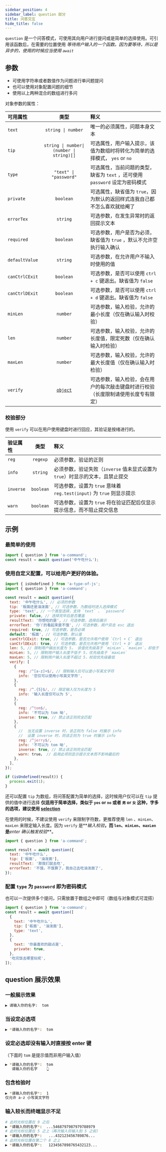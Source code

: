 ```yaml
---
sidebar_position: 4
sidebar_label: question 部分
title: 问答交互
hide_title: false
---
```


`question` 是一个问答模式，可使用其向用户进行提问或是简单的选择使用。可引用该函数后，在需要的位置使用
_等待用户输入的一个函数。因为要等待，所以是异步的，使用的时候应当使用 `await`_

## 参数

- 可使用字符串或者数值作为问题进行单问题提问
- 也可以使用对象配置问题的细节
- 使用以上两种混合的数组进行多问

对象参数的属性：

| 可用属性       |                   类型                    | 释义                                                                               |
| :------------- | :---------------------------------------: | :--------------------------------------------------------------------------------- |
| `text`         |            `string \| number`             | 唯一的必须属性，问题本身文本                                                       |
| `tip`          | `string \| number\| (number \| string)[]` | 可选属性，用户输入提示，该值为数组时将转化为简单的选择模式， `yes` or `no`         |
| `type`         |          `"text" \| "password"`           | 可选属性，当前问题的类型，缺省为 `text` ，还可使用 `password` 设定为密码模式       |
| `private`      |                 `boolean`                 | 可选属性，缺省值为 `true`，因为默认的返回样式连我自己都不怎么喜欢就给阉了          |
| `errorTex`     |                 `string`                  | 可选参数，在发生异常时的返回提示文本                                               |
| `required`     |                 `boolean`                 | 可选参数，用户是否为必须，缺省值为 `true` ，默认不允许空执行输入确认               |
| `defaultValue` |                 `string`                  | 可选参数，在允许用户不输入时使用的值                                               |
| `canCtrlCExit` |                 `boolean`                 | 可选参数，是否可以使用 `ctrl + c` 键退出。缺省值为 `false`                         |
| `canCtrlDExit` |                 `boolean`                 | 可选参数，是否可以使用 `ctrl + d` 键退出。缺省值为 `false`                         |
| `minLen`       |                 `number`                  | 可选参数，输入检验，允许的最小长度（仅在确认输入时校验）                           |
| `len`          |                 `number`                  | 可选参数，输入校验，允许的长度值，限定死数（仅在确认输入时检验）                   |
| `maxLen`       |                 `number`                  | 可选参数，输入校验，允许的最大长度值（仅在确认输入时检验）                         |
| `verify`       |           [`object`](#校验部分)           | 可选参数，输入检验，会在用户的每次敲击键盘时进行校验（长度限制请使用长度专有限定） |

### 校验部分

使用 `verify` 可以在用户使用键盘时进行回应，其验证是按绪进行的。

| 验证属性  |   类型    | 释义                                                                          |
| :-------- | :-------: | :---------------------------------------------------------------------------- |
| `reg`     | `regexp`  | 必须参数，验证的正则                                                          |
| `info`    | `string`  | 必须参数，验证失败（`inverse` 值未显式设置为 `true`）时显示的文本，且禁止提交 |
| `inverse` | `boolean` | 可选参数，设置为 `true` 意味着 `reg.test(input)` 为 `true` 则显示提示         |
| `warn`    | `boolean` | 可选参数，设置为 `true` 将在验证匹配后仅显示提示信息，而不阻止提交信息        |

## 示例

### 最简单的使用

```js
import { question } from 'a-command';
const result = await question('中午吃什么');
```

### 使用自定义配置，可以给用户更好的体验。

```js
import { isUndefined } from 'a-type-of-js';
import { question } from 'a-command';

const result = await question({
  text: '中午吃什么', // 必须的参数
  tip: '板面还是油泼面', // 可选参数，为数组时进入选择模式
  type: 'text', // 一个类型选择，支持 `text` 、 `password`
  private: false, // 选择完毕后是否覆盖
  resultText: '你想吃的是', // 可选参数，选择后展示
  errorText: '你丫的看起来是不饿', // 可选参数，用户双击 esc 退出
  required: true, // 可选参数，是否必填
  default: '板面', // 可选参数，默认值
  canCtrlCExit: true, // 可选参数，是否允许用户使用 `Ctrl + C` 退出
  canCtrlDExit: true, // 可选参数，是否允许用户使用 `Ctrl + D` 退出
  len: 5, // 限制用户输出长度为 5， 该值优先级高于 `minLen`、`maxLen`，却低于 `verify` 校验
  minLen: 5, // 限制用户输入长度不低于 5，优先级高于 `maxLen`
  maxLen: 5, // 限制用户输入长度不超过 5，校验优先级最低
  verify: [
    {
      reg: /^[a-z]+$/, // 限制输入仅可以是小写英文字符
      info: '您仅可以使用小写英文字符',
    },
    {
      reg: /^.{5}$/, // 限定输入仅为长度为 5
      info: '输入长度仅可以为 5',
    },
    {
      reg: /^tom$/,
      info: '不可以为 tom 呦',
      inverse: true, // 禁止该正则完全匹配
    },
    {
      //  当无设置 inverse 时，该正则为 false 时展示 info
      //  设置 inverse 时，则该正则为 true 时展示 info
      reg: /^jerry$/,
      info: '不可以为 tom 呦',
      inverse: true, // 禁止该正则完全匹配
      warn: true， // 启用此项则显示提示文本而不影响最后的
    },
  ],
});

if (isUndefined(result)) {
  process.exit(1);
}
```

还可以配置 `tip` 为数组，将问答配置为简单的选择，这时候用户仅可以在 `tip` 提供的值中进行选择 **仅适用于简单选择，类似于 `yes` or `no` 或者 `男` or `女` 这种，字多的选项，建议使用 [selection](#selection-部分-选择模式-)**

在使用的时候，不建议使用 `verify` 来限制字符数，更推荐使用 `len` 、`minLen`、`maxLen` 来限定输入长度。因为 `verify` 是**_输入校验_**，而 `len`、`minLen`、`maxLen` 是**_enter 确认触发校验_**。

```js
import { question } from 'a-command';

const result = await question({
  text: '中午吃什么',
  tip: ['板面', '油泼面'],
  resultText: '那我们就去吃',
  errorText: '不饿，不饿算了，我自己去吃油泼面了',
});
```

### 配置 `type` 为 `password` 即为密码模式

也可以一次提供多个提问，只需放置于数组之中即可（数组与对象模式可混搭）

```js
import { question } from 'a-command';
const result = await question([
  {
    text: '中午吃什么',
    tip: ['板面', '油泼面'],
    type: 'text',
  },
  {
    text: '你最喜欢的甜点是',
    private: true,
  },
  '吃完饭去哪里玩呢',
]);
```

## question 展示效果

### 一般展示效果

```bash
▶︎ 请输入你的名字:  tom
```

### 当设定必选项

```bash
▶︎ *请输入你的名字*:  tom
```

### 设定必选却没有输入时直接按 enter 键

（下面的 `tom` 是提示值而非用户输入值）

```bash
▶︎ *请输入你的名字*:  tom
   请输入你的名字    👆
```

### 包含检验时

```bash
▶︎ *请输入你的名字*:  1
仅允许 a-z 小写英文字符
```

### 输入较长而终端显示不足

```bash
# 此时光标位置在 9 之后
▶︎ *请输入你的名字*:  ...5468797987979788979
# 此时光标位置在 5 之上（再次输入将输入到 5 之前）
▶︎ *请输入你的名字*:   ...432123456789876...
# 此时光标位置在第二个 8 之上
▶︎ *请输入你的名字*:   1234567898765432123...
```
